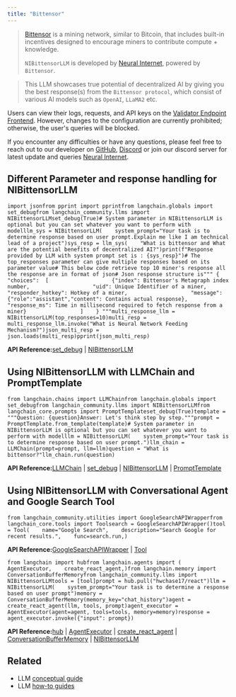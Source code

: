 ```yaml
---
title: "Bittensor"
---
```


> [Bittensor](https://bittensor.com/) is a mining network, similar to Bitcoin, that includes built-in incentives designed to encourage miners to contribute compute + knowledge.
>
> `NIBittensorLLM` is developed by [Neural Internet](https://neuralinternet.ai/), powered by `Bittensor`.

> This LLM showcases true potential of decentralized AI by giving you the best response(s) from the `Bittensor protocol`, which consist of various AI models such as `OpenAI`, `LLaMA2` etc.

Users can view their logs, requests, and API keys on the [Validator Endpoint Frontend](https://api.neuralinternet.ai/). However, changes to the configuration are currently prohibited; otherwise, the user's queries will be blocked.

If you encounter any difficulties or have any questions, please feel free to reach out to our developer on [GitHub](https://github.com/Kunj-2206), [Discord](https://discordapp.com/users/683542109248159777) or join our discord server for latest update and queries [Neural Internet](https://discord.gg/neuralinternet).

## Different Parameter and response handling for NIBittensorLLM

```
import jsonfrom pprint import pprintfrom langchain.globals import set_debugfrom langchain_community.llms import NIBittensorLLMset_debug(True)# System parameter in NIBittensorLLM is optional but you can set whatever you want to perform with modelllm_sys = NIBittensorLLM(    system_prompt="Your task is to determine response based on user prompt.Explain me like I am technical lead of a project")sys_resp = llm_sys(    "What is bittensor and What are the potential benefits of decentralized AI?")print(f"Response provided by LLM with system prompt set is : {sys_resp}")# The top_responses parameter can give multiple responses based on its parameter value# This below code retrieve top 10 miner's response all the response are in format of json# Json response structure is""" {    "choices":  [                    {"index": Bittensor's Metagraph index number,                    "uid": Unique Identifier of a miner,                    "responder_hotkey": Hotkey of a miner,                    "message":{"role":"assistant","content": Contains actual response},                    "response_ms": Time in millisecond required to fetch response from a miner}                 ]    } """multi_response_llm = NIBittensorLLM(top_responses=10)multi_resp = multi_response_llm.invoke("What is Neural Network Feeding Mechanism?")json_multi_resp = json.loads(multi_resp)pprint(json_multi_resp)
```

**API Reference:**[set\_debug](https://python.langchain.com/api_reference/langchain/globals/langchain.globals.set_debug.html) | [NIBittensorLLM](https://python.langchain.com/api_reference/community/llms/langchain_community.llms.bittensor.NIBittensorLLM.html)

## Using NIBittensorLLM with LLMChain and PromptTemplate

```
from langchain.chains import LLMChainfrom langchain.globals import set_debugfrom langchain_community.llms import NIBittensorLLMfrom langchain_core.prompts import PromptTemplateset_debug(True)template = """Question: {question}Answer: Let's think step by step."""prompt = PromptTemplate.from_template(template)# System parameter in NIBittensorLLM is optional but you can set whatever you want to perform with modelllm = NIBittensorLLM(    system_prompt="Your task is to determine response based on user prompt.")llm_chain = LLMChain(prompt=prompt, llm=llm)question = "What is bittensor?"llm_chain.run(question)
```

**API Reference:**[LLMChain](https://python.langchain.com/api_reference/langchain/chains/langchain.chains.llm.LLMChain.html) | [set\_debug](https://python.langchain.com/api_reference/langchain/globals/langchain.globals.set_debug.html) | [NIBittensorLLM](https://python.langchain.com/api_reference/community/llms/langchain_community.llms.bittensor.NIBittensorLLM.html) | [PromptTemplate](https://python.langchain.com/api_reference/core/prompts/langchain_core.prompts.prompt.PromptTemplate.html)

## Using NIBittensorLLM with Conversational Agent and Google Search Tool

```
from langchain_community.utilities import GoogleSearchAPIWrapperfrom langchain_core.tools import Toolsearch = GoogleSearchAPIWrapper()tool = Tool(    name="Google Search",    description="Search Google for recent results.",    func=search.run,)
```

**API Reference:**[GoogleSearchAPIWrapper](https://python.langchain.com/api_reference/community/utilities/langchain_community.utilities.google_search.GoogleSearchAPIWrapper.html) | [Tool](https://python.langchain.com/api_reference/core/tools/langchain_core.tools.simple.Tool.html)

```
from langchain import hubfrom langchain.agents import (    AgentExecutor,    create_react_agent,)from langchain.memory import ConversationBufferMemoryfrom langchain_community.llms import NIBittensorLLMtools = [tool]prompt = hub.pull("hwchase17/react")llm = NIBittensorLLM(    system_prompt="Your task is to determine a response based on user prompt")memory = ConversationBufferMemory(memory_key="chat_history")agent = create_react_agent(llm, tools, prompt)agent_executor = AgentExecutor(agent=agent, tools=tools, memory=memory)response = agent_executor.invoke({"input": prompt})
```

**API Reference:**[hub](https://python.langchain.com/api_reference/langchain/hub/langchain.hub.hub.html) | [AgentExecutor](https://python.langchain.com/api_reference/langchain/agents/langchain.agents.agent.AgentExecutor.html) | [create\_react\_agent](https://python.langchain.com/api_reference/langchain/agents/langchain.agents.react.agent.create_react_agent.html) | [ConversationBufferMemory](https://python.langchain.com/api_reference/langchain/memory/langchain.memory.buffer.ConversationBufferMemory.html) | [NIBittensorLLM](https://python.langchain.com/api_reference/community/llms/langchain_community.llms.bittensor.NIBittensorLLM.html)

## Related

* LLM [conceptual guide](/oss/concepts/text_llms)
* LLM [how-to guides](/oss/how_to/#llms)
